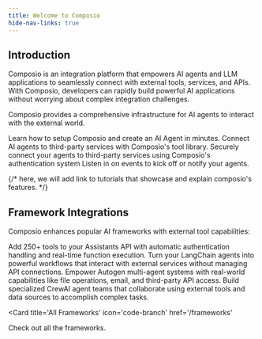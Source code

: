 ```yaml
---
title: Welcome to Composio
hide-nav-links: true
---
```


## Introduction
Composio is an integration platform that empowers AI agents and LLM applications to seamlessly connect with external tools, services, and APIs. With Composio, developers can rapidly build powerful AI applications without worrying about complex integration challenges.

Composio provides a comprehensive infrastructure for AI agents to interact with the external world.

<CardGroup col={1}>
  <Card title="Quickstart" icon="bolt" href="/getting-started/quickstart">
    Learn how to setup Composio and create an AI Agent in minutes.
  </Card>
  <Card
    title="Tool Calling"
    icon="wrench"
    href="/tool-calling/introduction"
  >
    Connect AI agents to third-party services with Composio's tool library.
  </Card>
  <Card
    title="Authentication"
    icon="lock"
    href="/auth/introduction">
    Securely connect your agents to third-party services using Composio's authentication system
  </Card>
  <Card
    title="Triggers"
    icon="bell"
    href="/triggers/using-triggers"
  >
    Listen in on events to kick off or notify your agents.
  </Card>
</CardGroup>

{/* here, we will add link to tutorials that showcase and explain composio's features. */}

## Framework Integrations

Composio enhances popular AI frameworks with external tool capabilities:

<CardGroup cols={2}>
  <Card
    title="OpenAI"
    icon="sparkles"
    href="/frameworks/openai"
  >
    Add 250+ tools to your Assistants API with automatic authentication handling and real-time function execution.
  </Card>
  <Card title="LangChain" icon="link-simple" href="/frameworks/langchain">
    Turn your LangChain agents into powerful workflows that interact with external services without managing API connections.
  </Card>
  <Card title="Autogen" icon="gears" href="/frameworks/autogen">
    Empower Autogen multi-agent systems with real-world capabilities like file operations, email, and third-party API access.
  </Card>
  <Card title="CrewAI" icon="users" href="/frameworks/crewai">
    Build specialized CrewAI agent teams that collaborate using external tools and data sources to accomplish complex tasks.
  </Card>
</CardGroup>


<Card 
    title='All Frameworks' 
    icon='code-branch' 
    href='/frameworks'
>
Check out all the frameworks.
</Card>